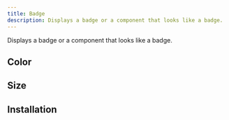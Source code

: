 ```yaml
---
title: Badge
description: Displays a badge or a component that looks like a badge.
---
```


Displays a badge or a component that looks like a badge.


<Example path="ui/badge/variant-demo" />

## Color

<Example path="ui/badge/color-demo" />

## Size

<Example path="ui/badge/size-demo" />

## Installation


<InstallationGuide path="ui/badge" />
